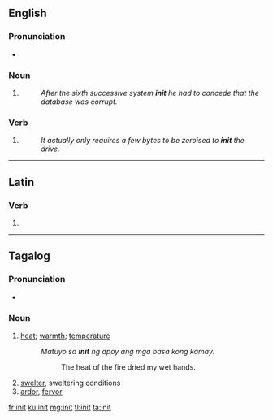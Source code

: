 {{also|innit}}
==English==

===Pronunciation===
* {{audio|en-uk-init.ogg|Audio (UK)|lang=en}}

===Noun===
{{en-noun}}

# {{context|computing|lang=en}} {{abbreviation of|initialisation|lang=en}}
#: ''After the sixth successive system '''init''' he had to concede that the database was corrupt.''

===Verb===
{{en-verb}}

# {{context|computing|lang=en}} {{abbreviation of|initialize|lang=en}}
#: ''It actually only requires a few bytes to be zeroised to '''init''' the drive.''

----

==Latin==

===Verb===
{{la-verb-form|init}}

# {{inflection of|ineō||3|s|pres|actv|indc|lang=la}}

----

==Tagalog==

===Pronunciation===
* {{IPA|/ˈʔi.nit/|lang=tl}}

===Noun===
{{head|tl|noun}}

# [[heat]]; [[warmth]]; [[temperature]]
#: ''Matuyo sa '''init''' ng apoy ang mga basa kong kamay.''
#:: The heat of the fire dried my wet hands.
# [[swelter]], sweltering conditions
# [[ardor]], [[fervor]]

[[fr:init]]
[[ku:init]]
[[mg:init]]
[[tl:init]]
[[ta:init]]